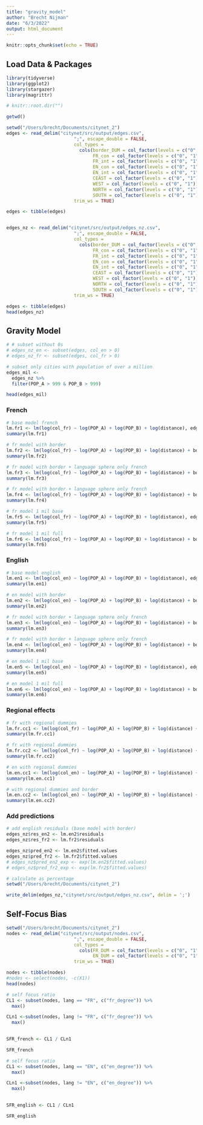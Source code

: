```yaml
---
title: "gravity_model"
author: "Brecht Nijman"
date: "6/3/2022"
output: html_document
---
```


```r
knitr::opts_chunk$set(echo = TRUE)
```

## Load Data & Packages

```r
library(tidyverse)
library(ggplot2)
library(stargazer)
library(magrittr)
```

```r
# knitr::root.dir("")
```

```r
getwd()
```


```r
setwd("/Users/brecht/Documents/citynet_2")
edges <- read_delim("citynet/src/output/edges.csv",
                         ";", escape_double = FALSE, 
                         col_types = 
                           cols(border_DUM = col_factor(levels = c("0", "1")), 
                                FR_con = col_factor(levels = c("0", "1")), 
                                FR_int = col_factor(levels = c("0", "1")), 
                                EN_con = col_factor(levels = c("0", "1")), 
                                EN_int = col_factor(levels = c("0", "1")),
                                CEAST = col_factor(levels = c("0", "1")), 
                                WEST = col_factor(levels = c("0", "1")), 
                                NORTH = col_factor(levels = c("0", "1")), 
                                SOUTH = col_factor(levels = c("0", "1"))), 
                         trim_ws = TRUE)

edges <- tibble(edges)


edges_nz <- read_delim("citynet/src/output/edges_nz.csv",
                         ";", escape_double = FALSE, 
                         col_types = 
                           cols(border_DUM = col_factor(levels = c("0", "1")), 
                                FR_con = col_factor(levels = c("0", "1")), 
                                FR_int = col_factor(levels = c("0", "1")), 
                                EN_con = col_factor(levels = c("0", "1")), 
                                EN_int = col_factor(levels = c("0", "1")),
                                CEAST = col_factor(levels = c("0", "1")), 
                                WEST = col_factor(levels = c("0", "1")), 
                                NORTH = col_factor(levels = c("0", "1")), 
                                SOUTH = col_factor(levels = c("0", "1"))), 
                         trim_ws = TRUE)

edges <- tibble(edges)
head(edges_nz)
```


## Gravity Model

```r
# # subset without 0s
# edges_nz_en <- subset(edges, col_en > 0)
# edges_nz_fr <- subset(edges, col_fr > 0)

# subset only cities with population of over a million
edges_mil <-
  edges_nz %>% 
  filter(POP_A > 999 & POP_B > 999)

head(edges_mil)
```

### French

```r
# base model french
lm.fr1 <- lm(log(col_fr) ~ log(POP_A) + log(POP_B) + log(distance), edges_nz)
summary(lm.fr1)
```

```r
# fr model with border
lm.fr2 <- lm(log(col_fr) ~ log(POP_A) + log(POP_B) + log(distance) + border_DUM, edges_nz)
summary(lm.fr2)
```

```r

# fr model with border + language sphere only french
lm.fr3 <- lm(log(col_fr) ~ log(POP_A) + log(POP_B) + log(distance) + border_DUM + FR_con, edges_nz)
summary(lm.fr3)

```


```r

# fr model with border + language sphere only french
lm.fr4 <- lm(log(col_fr) ~ log(POP_A) + log(POP_B) + log(distance) + border_DUM + FR_con + EN_con, edges_nz)
summary(lm.fr4)

```

```r
# fr model 1 mil base
lm.fr5 <- lm(log(col_fr) ~ log(POP_A) + log(POP_B) + log(distance), edges_mil)
summary(lm.fr5)
```

```r
# fr model 1 mil full
lm.fr6 <- lm(log(col_fr) ~ log(POP_A) + log(POP_B) + log(distance) + border_DUM + FR_con + EN_con, edges_nz)
summary(lm.fr6)
```


### English

```r
# base model english
lm.en1 <- lm(log(col_en) ~ log(POP_A) + log(POP_B) + log(distance), edges_nz)
summary(lm.en1)
```

```r
# en model with border
lm.en2 <- lm(log(col_en) ~ log(POP_A) + log(POP_B) + log(distance) + border_DUM, edges_nz)
summary(lm.en2)
```

```r

# fr model with border + language sphere only french
lm.en3 <- lm(log(col_en) ~ log(POP_A) + log(POP_B) + log(distance) + border_DUM + EN_con, edges_nz)
summary(lm.en3)

```


```r

# fr model with border + language sphere only french
lm.en4 <- lm(log(col_en) ~ log(POP_A) + log(POP_B) + log(distance) + border_DUM + FR_con + EN_con, edges_nz)
summary(lm.en4)

```


```r
# en model 1 mil base
lm.en5 <- lm(log(col_en) ~ log(POP_A) + log(POP_B) + log(distance), edges_mil)
summary(lm.en5)
```

```r
# en model 1 mil full
lm.en6 <- lm(log(col_en) ~ log(POP_A) + log(POP_B) + log(distance) + border_DUM + FR_con + EN_con, edges_nz)
summary(lm.en6)
```

### Regional effects

```r
# fr with regional dummies
lm.fr.cc1 <- lm(log(col_fr) ~ log(POP_A) + log(POP_B) + log(distance) + CEAST + WEST + NORTH + SOUTH, edges_nz)
summary(lm.fr.cc1)
```

```r
# fr with regional dummies
lm.fr.cc2 <- lm(log(col_fr) ~ log(POP_A) + log(POP_B) + log(distance) + CEAST + WEST + NORTH + SOUTH + border_DUM, edges_nz)
summary(lm.fr.cc2)
```

```r
# en with regional dummies
lm.en.cc1 <- lm(log(col_en) ~ log(POP_A) + log(POP_B) + log(distance) + CEAST + WEST + NORTH + SOUTH, edges_nz)
summary(lm.en.cc1)
```

```r
# with regional dummies and border
lm.en.cc2 <- lm(log(col_en) ~ log(POP_A) + log(POP_B) + log(distance) + CEAST + WEST + NORTH + SOUTH + border_DUM, edges_nz)
summary(lm.en.cc2)
```


### Add predictions

```r
# add english residuals (base model with border)
edges_nz$res_en2 <- lm.en2$residuals
edges_nz$res_fr2 <- lm.fr2$residuals
```



```r
edges_nz$pred_en2 <- lm.en2$fitted.values
edges_nz$pred_fr2 <- lm.fr2$fitted.values
# edges_nz$pred_en2_exp <- exp(lm.en2$fitted.values)
# edges_nz$pred_fr2_exp <- exp(lm.fr2$fitted.values)
```



```r
# calculate as percentage
setwd("/Users/brecht/Documents/citynet_2")

write_delim(edges_nz,"citynet/src/output/edges_nz.csv", delim = ';')
```


## Self-Focus Bias
```r
setwd("/Users/brecht/Documents/citynet_2")
nodes <- read_delim("citynet/src/output/nodes.csv",
                         ";", escape_double = FALSE, 
                         col_types = 
                           cols(FR_DUM = col_factor(levels = c("0", "1")), 
                                EN_DUM = col_factor(levels = c("0", "1"))), 
                         trim_ws = TRUE)

nodes <- tibble(nodes)
#nodes <- select(nodes, -c(X1))
head(nodes)
```

```r
# self focus ratio
CL1 <- subset(nodes, lang == "FR", c("fr_degree")) %>% 
  max()

CLn1 <-subset(nodes, lang != "FR", c("fr_degree")) %>% 
  max()
  

SFR_french <- CL1 / CLn1
```

```r
SFR_french 
```

```r
# self focus ratio
CL1 <- subset(nodes, lang == "EN", c("en_degree")) %>% 
  max()

CLn1 <-subset(nodes, lang != "EN", c("en_degree")) %>% 
  max()
  

SFR_english <- CL1 / CLn1
```

```r
SFR_english
```
